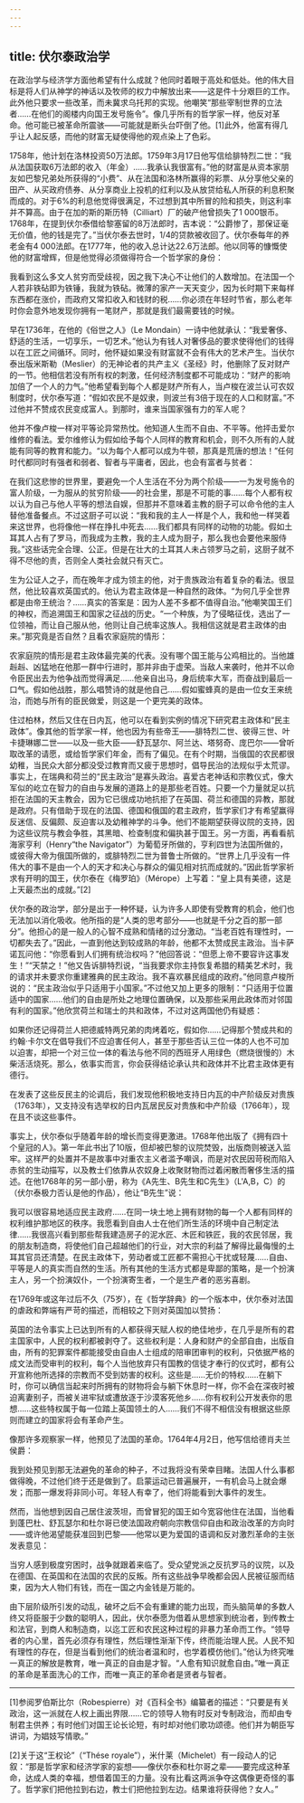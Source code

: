 ```yaml
---
---
---
```

title: 伏尔泰政治学
---




在政治学与经济学方面他希望有什么成就？他同时着眼于高处和低处。他的伟大目标是将人们从神学的神话以及牧师的权力中解放出来——这是件十分艰巨的工作。此外他只要求一些改革，而未冀求乌托邦的实现。他嘲笑“那些宰制世界的立法者……在他们的阁楼内向国王发号施令”。像几乎所有的哲学家一样，他反对革命。他可能已被革命所震骇——可能就是断头台吓倒了他。[1]此外，他富有得几乎让人起反感，而他的财富无疑使得他的观点染上了色彩。

1758年，他计划在洛林投资50万法郎。1759年3月17日他写信给腓特烈二世：“我从法国获取6万法郎的收入（年金）……我承认我很富有。”他的财富是从资本家朋友如巴黎兄弟处所获得的“小费”、从在法国和洛林所赢得的彩票、从分享他父亲的田产、从买政府债券、从分享商业上投机的红利以及从放贷给私人所获的利息积聚而成的。对于6%的利息他觉得很满足，不过想到其中所冒的险和损失，则这利率并不算高。由于在加的斯的斯历特（Cilliart）厂的破产他曾损失了1 000银币。1768年，在提到伏尔泰借给黎塞留的8万法郎时，吉本说：“公爵惨了，那保证毫无价值，他的钱是完了。”当伏尔泰去世时，1/4的贷款被收回了。伏尔泰每年的养老金有4 000法郎。在1777年，他的收入总计达22.6万法郎。他以同等的慷慨使他的财富增辉，但是他觉得必须做得符合一个哲学家的身份：

我看到这么多文人贫穷而受歧视，因之我下决心不让他们的人数增加。在法国一个人若非铁砧即为铁锤，我就为铁砧。微薄的家产一天天变少，因为长时期下来每样东西都在涨价，而政府又常扣收入和钱财的税……你必须在年轻时节省，那么老年时你会意外地发现你拥有一笔财产，那就是我们最需要钱的时候。



早在1736年，在他的《俗世之人》（Le Mondain）一诗中他就承认：“我爱奢侈、舒适的生活，一切享乐，一切艺术。”他认为有钱人对奢侈品的要求使得他们的钱得以在工匠之间循环。同时，他怀疑如果没有财富就不会有伟大的艺术产生。当伏尔泰出版米斯勒（Meslier）的无神论者的共产主义《圣经》时，他删除了反对财产的一节。他相信若没有所有权的刺激，任何经济制度都不可能成功：“财产的影响加倍了一个人的力气。”他希望看到每个人都是财产所有人，当卢梭在波兰认可农奴制度时，伏尔泰写道：“假如农民不是奴隶，则波兰有3倍于现在的人口和财富。”不过他并不赞成农民变成富人。到那时，谁来当国家强有力的军人呢？

他并不像卢梭一样对平等论异常热忱。他知道人生而不自由、不平等。他抨击爱尔维修的看法。爱尔维修认为假如给予每个人同样的教育和机会，则不久所有的人就能有同等的教育和能力。“以为每个人都可以成为牛顿，那真是荒唐的想法！”任何时代都同时有强者和弱者、智者与平庸者，因此，也会有富者与贫者：

在我们这悲惨的世界里，要避免一个人生活在不分为两个阶级——一为发号施令的富人阶级，一为服从的贫穷阶级——的社会里，那是不可能的事……每个人都有权以认为自己与他人平等的想法自娱，但那并不意味着主教的厨子可以命令他的主人替他准备餐点。不过这厨子可以说：“我和我的主人一样是个人，我和他一样哭着来这世界，也将像他一样在挣扎中死去……我们都具有同样的动物的功能。假如土耳其人占有了罗马，而我成为主教，我的主人成为厨子，那么我也会要他来服侍我。”这些话完全合理、公正。但是在壮大的土耳其人未占领罗马之前，这厨子就不得不尽他的责，否则全人类社会就只有灭亡。



生为公证人之子，而在晚年才成为领主的他，对于贵族政治有着复杂的看法。很显然，他比较喜欢英国式的。他认为君主政体是一种自然的政体。“为何几乎全世界都是由帝王统治？……真实的答案是：因为人差不多都不值得自治。”他嘲笑国王们的神权，而追溯国王和国家之征战的历史。“一个种族，为了侵略征伐，选出了一位领袖，而让自己服从他，他则让自己统率这族人。我相信这就是君主政体的由来。”那究竟是否自然？且看农家庭院的情形：

农家庭院的情形是君主政体最完美的代表。没有哪个国王能与公鸡相比的。当他雄赳赳、凶猛地在他那一群中行进时，那并非由于虚荣。当敌人来袭时，他并不以命令臣民出去为他争战而觉得满足……他亲自出马，身后统率大军，而奋战到最后一口气。假如他战胜，那么唱赞诗的就是他自己……假如蜜蜂真的是由一位女王来统治，而她与所有的臣民做爱，则这是一个更完美的政体。



住过柏林，然后又住在日内瓦，他可以在看到实例的情况下研究君主政体和“民主政体”。像其他的哲学家一样，他也因为有些帝王——腓特烈二世、彼得三世、叶卡捷琳娜二世——以及一些大臣——舒瓦瑟尔、阿兰达、塔努奇、庞巴尔——曾听取改革的请愿，或给哲学家们年金，而有了偏见。在有个时期，当俄国的农民都很幼稚，当民众大部分都没受过教育而又疲于思想时，倡导民治的法规似乎太荒谬。事实上，在瑞典和荷兰的“民主政治”是寡头政治。喜爱古老神话和宗教仪式，像大军似的屹立在智力的自由与发展的道路上的是那些老百姓。只要一个力量就足以抗拒在法国的天主教会，因为它已很成功地抗拒了在英国、荷兰和德国的异教，那就是政府。只有借助于现在的法国、德国和俄国的君主政府，哲学家们才有希望赢得反迷信、反偏颇、反迫害以及幼稚神学的斗争。他们不能期望获得议院的支持，因为这些议院与教会争胜，其黑暗、检查制度和偏执甚于国王。另一方面，再看看航海家亨利（Henry“the Navigator”）为葡萄牙所做的，亨利四世为法国所做的，或彼得大帝为俄国所做的，或腓特烈二世为普鲁士所做的。“世界上几乎没有一件伟大的事不是由一个人的天才和决心与群众的偏见相对抗而成就的。”因此哲学家祈求有开明的国王，伏尔泰在《梅罗珀》（Mérope）上写着：“皇上具有美德，这是上天最杰出的成就。”[2]

伏尔泰的政治学，部分是出于一种怀疑，认为许多人即使有受教育的机会，他们也无法加以消化吸收。他所指的是“人类的思考部分——也就是千分之百的那一部分”。他担心的是一般人的心智不成熟和情绪的过分激动。“当老百姓有理性时，一切都失去了。”因此，一直到他达到较成熟的年龄，他都不太赞成民主政治。当卡萨诺瓦问他：“你愿看到人们拥有统治权吗？”他回答说：“但愿上帝不要容许这事发生！”“天禁之！”他又告诉腓特烈说，“当我要求你主持恢复希腊的精美艺术时，我的请求并未要求你重建雅典的民主政治。我不喜欢暴民组成的政府。”他同意卢梭所说的：“民主政治似乎只适用于小国家。”不过他又加上更多的限制：“只适用于位置适中的国家……他们的自由是所处之地理位置确保，以及那些采用此政体而对邻国有利的国家。”他欣赏荷兰和瑞士的共和政体，不过对这两国他仍有疑惑：

如果你还记得荷兰人把德威特两兄弟的肉烤着吃，假如你……记得那个赞成共和的约翰·卡尔文在倡导我们不应迫害任何人，甚至于那些否认三位一体的人也不可加以迫害，却把一个对三位一体的看法与他不同的西班牙人用绿色（燃烧很慢的）木柴活活烧死。那么，依事实而言，你会获得结论承认共和政体并不比君主政体更有德行。



在发表了这些反民主的论调后，我们发现他积极地支持日内瓦的中产阶级反对贵族（1763年），又支持没有选举权的日内瓦居民反对贵族和中产阶级（1766年），现在且不谈这些事件。

事实上，伏尔泰似乎随着年龄的增长而变得更激进。1768年他出版了《拥有四十个皇冠的人》。第一年此书出了10版，但却被巴黎的议院焚毁，出版商则被送入监牢。这样严的处置并不是故事中对重农主义者滥予嘲讽，而是对农民因苛税而陷入赤贫的生动描写，以及教士们依靠从农奴身上收聚财物而过着闲散而奢侈生活的描述。在他1768年的另一部小册，称为《A先生、B先生和C先生》（L'A,B，C）的（伏尔泰极力否认是他的作品），他让“B先生”说：

我可以很容易地适应民主政府……在同一块土地上拥有财物的每一个人都有同样的权利维护那地区的秩序。我愿看到自由人士在他们所生活的环境中自己制定法律……我很高兴看到那些帮我建造房子的泥水匠、木匠和铁匠，我的农民邻居，我的朋友制造商，将使他们自己超越他们的行业，对大宗的利益了解得比最侮慢的土耳其官员还清楚。在民主政体下，劳动者或工匠都不需担心干扰或轻蔑……自由、平等是人的真实而自然的生活。所有其他的生活方式都是卑鄙的策略，是一个扮演主人，另一个扮演奴仆，一个扮演寄生者，一个是生产者的恶劣喜剧。



在1769年或这年过后不久（75岁），在《哲学辞典》的一个版本中，伏尔泰对法国的虐政和弊端有严苛的描述，而相较之下则对英国加以赞扬：

英国的法令事实上已达到所有的人都获得天赋人权的绝佳地步，在几乎是所有的君主国家中，人民的权利都被剥夺了。这些权利是：人身和财产的全部自由，出版自由，所有的犯罪案件都能接受由自由人士组成的陪审团审判的权利，只依据严格的成文法而受审判的权利，每个人当他放弃只有国教的信徒才奉行的仪式时，都有公开宣称他所选择的宗教而不受到妨害的权利。这些是……无价的特权……在躺下时，你可以确信当起来时所拥有的财物将会与躺下休息时一样，你不会在深夜时被迫离妻别子，而被关进牢狱或遭放逐于沙漠客死他乡……你有权利公开发表你的思想……这些特权属于每一位踏上英国领土的人……我们不得不相信没有根据这些原则而建立的国家将会有革命产生。



像那许多观察家一样，他预见了法国的革命。1764年4月2日，他写信给德肖夫兰侯爵：

我到处预见到那无法避免的革命的种子，不过我将没有荣幸目睹。法国人什么事都做得晚，不过他们终于还是做到了。启蒙运动已普遍展开，一有机会马上就会爆发；而那一爆发将非同小可。年轻人有幸了，他们将能看到大事件的发生。



然而，当他想到因自己居住波茨坦，而曾冒犯的国王如今宽容他住在法国，当他看到蓬巴杜、舒瓦瑟尔和杜尔哥已使法国政府朝向宗教信仰自由和政治改革的方向时——或许他渴望能获准回到巴黎——他常以更为爱国的语调和反对激烈革命的主张发表意见：

当穷人感到极度穷困时，战争就跟着来临了。受众望党派之反抗罗马的议院，以及在德国、在英国和在法国的农民的反叛。所有这些战争早晚都会因人民被征服而结束，因为大人物们有钱，而在一国之内金钱是万能的。



由下层阶级所引发的动乱，破坏之后不会有重建的能力出现，而头脑简单的多数人终又将臣服于少数的聪明人，因此，伏尔泰愿为借着从思想家到统治者，到传教士和法官，到商人和制造商，以迄工匠和农民这种过程的非暴力革命而工作。“领导者的内心里，首先必须存有理性，然后理性渐渐下传，终而能治理人民。人民不知有理性的存在，但是当看到他们的统治者温和时，也学着模仿他们。”他认为终究唯一真正的解放是教育，唯一真正的自由是才智。“人愈有知识就愈自由。”唯一真正的革命是革面洗心的工作，而唯一真正的革命者是贤者与智者。



* * *



[1]参阅罗伯斯比尔（Robespierre）对《百科全书》编纂者的描述：“只要是有关政治，这一派就在人权上画出界限……它的领导人物有时反对专制政治，而却由专制君主供养；有时他们对国王论长论短，有时却对他们歌功颂德。他们并为朝臣写讲词，为娼妓写情歌。”

[2]关于这“王权论”（“Thése royale”），米什莱（Michelet）有一段动人的记叙：“那是哲学家和经济学家的妄想——像伏尔泰和杜尔哥之辈——要完成这种革命，达成人类的幸福，想借着国王的力量。没有比看这两派争夺这偶像更奇怪的事了。哲学家们把他拉到右边，教士们把他拉到左边。结果谁将获得他？女人。”